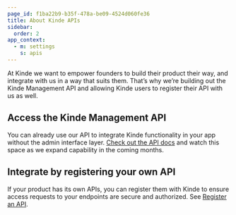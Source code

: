 ```yaml
---
page_id: f1ba22b9-b35f-478a-be09-4524d060fe36
title: About Kinde APIs
sidebar:
  order: 2
app_context:
  - m: settings
    s: apis
---
```


At Kinde we want to empower founders to build their product their way, and integrate with us in a way that suits them. That’s why we’re building out the Kinde Management API and allowing Kinde users to register their API with us as well.

## Access the Kinde Management API

You can already use our API to integrate Kinde functionality in your app without the admin interface layer. [Check out the API docs](https://kinde.com/api/docs/#kinde-management-api) and watch this space as we expand capability in the coming months.

## Integrate by registering your own API

If your product has its own APIs, you can register them with Kinde to ensure access requests to your endpoints are secure and authorized. See [Register an API](/developer-tools/kinde-api/register-an-api/).
